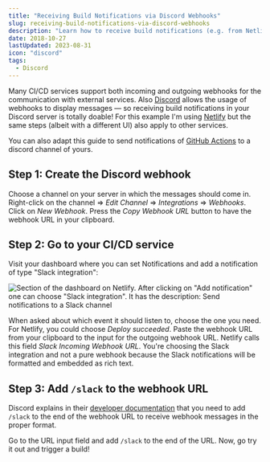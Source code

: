 ```yaml
---
title: "Receiving Build Notifications via Discord Webhooks"
slug: receiving-build-notifications-via-discord-webhooks
description: "Learn how to receive build notifications (e.g. from Netlify) to Discord through webhooks. Most guides only show Slack but now you know how to also use Discord."
date: 2018-10-27
lastUpdated: 2023-08-31
icon: "discord"
tags:
  - Discord
---
```


Many CI/CD services support both incoming and outgoing webhooks for the communication with external services. Also [Discord](https://discord.com/) allows the usage of webhooks to display messages — so receiving build notifications in your Discord server is totally doable! For this example I'm using [Netlify](https://www.netlify.com/) but the same steps (albeit with a different UI) also apply to other services.

You can also adapt this guide to send notifications of [GitHub Actions](/garden/running-cypress-tests-with-github-actions-in-parallel/) to a discord channel of yours.

## Step 1: Create the Discord webhook

Choose a channel on your server in which the messages should come in. Right-click on the channel => _Edit Channel_ => _Integrations_ => _Webhooks_. Click on _New Webhook_. Press the _Copy Webhook URL_ button to have the webhook URL in your clipboard.

## Step 2: Go to your CI/CD service

Visit your dashboard where you can set Notifications and add a notification of type "Slack integration":

![Section of the dashboard on Netlify. After clicking on "Add notification" one can choose "Slack integration". It has the description: Send notifications to a Slack channel](./_img/add-notification.jpg)

When asked about which event it should listen to, choose the one you need. For Netlify, you could choose _Deploy succeeded_. Paste the webhook URL from your clipboard to the input for the outgoing webhook URL. Netlify calls this field _Slack Incoming Webhook URL_. You're choosing the Slack integration and not a pure webhook because the Slack notifications will be formatted and embedded as rich text.

## Step 3: Add `/slack` to the webhook URL

Discord explains in their [developer documentation](https://discord.com/developers/docs/resources/webhook#execute-slackcompatible-webhook) that you need to add `/slack` to the end of the webhook URL to receive webhook messages in the proper format.

Go to the URL input field and add `/slack` to the end of the URL. Now, go try it out and trigger a build!

